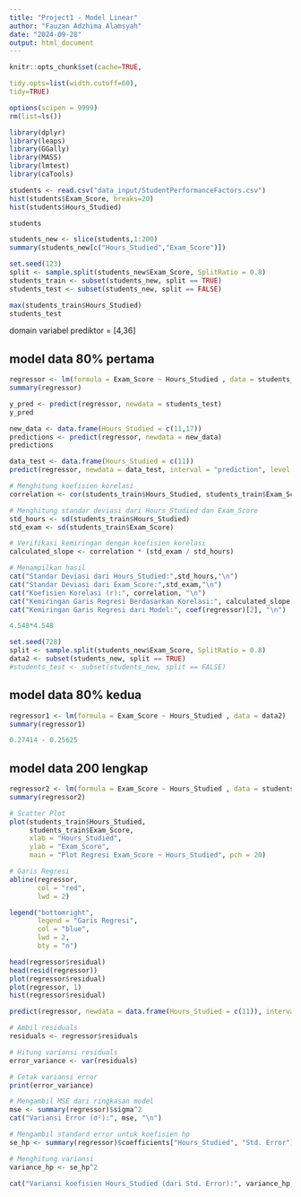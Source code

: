 ```yaml
---
title: "Project1 - Model Linear"
author: "Fauzan Adzhima Alamsyah"
date: "2024-09-28"
output: html_document
---
```


```r
knitr::opts_chunk$set(cache=TRUE,

tidy.opts=list(width.cutoff=60),
tidy=TRUE)

options(scipen = 9999)
rm(list=ls())
```

```r
library(dplyr)
library(leaps)
library(GGally)
library(MASS)
library(lmtest)
library(caTools)
```

```r
students <- read.csv("data_input/StudentPerformanceFactors.csv")
hist(students$Exam_Score, breaks=20)
hist(students$Hours_Studied)
```
```r
students
```
```r
students_new <- slice(students,1:200)
summary(students_new[c("Hours_Studied","Exam_Score")])
```

```r
set.seed(123)
split <- sample.split(students_new$Exam_Score, SplitRatio = 0.8)
students_train <- subset(students_new, split == TRUE)
students_test <- subset(students_new, split == FALSE)
```

```r
max(students_train$Hours_Studied)
students_test
```

domain variabel prediktor = [4,36]

## model data 80% pertama

```r
regressor <- lm(formula = Exam_Score ~ Hours_Studied , data = students_train)
summary(regressor)
```


```r
y_pred <- predict(regressor, newdata = students_test)
y_pred
```
```r
new_data <- data.frame(Hours_Studied = c(11,17))
predictions <- predict(regressor, newdata = new_data)
predictions
```

```r
data_test <- data.frame(Hours_Studied = c(11))
predict(regressor, newdata = data_test, interval = "prediction", level = 0.95)
```

```r
# Menghitung koefisien korelasi
correlation <- cor(students_train$Hours_Studied, students_train$Exam_Score)

# Menghitung standar deviasi dari Hours_Studied dan Exam_Score
std_hours <- sd(students_train$Hours_Studied)
std_exam <- sd(students_train$Exam_Score)

# Verifikasi kemiringan dengan koefisien korelasi
calculated_slope <- correlation * (std_exam / std_hours)

# Menampilkan hasil
cat("Standar Deviasi dari Hours_Studied:",std_hours,"\n")
cat("Standar Deviasi dari Exam_Score:",std_exam,"\n")
cat("Koefisien Korelasi (r):", correlation, "\n")
cat("Kemiringan Garis Regresi Berdasarkan Korelasi:", calculated_slope, "\n")
cat("Kemiringan Garis Regresi dari Model:", coef(regressor)[2], "\n")

```
```r
4.548*4.548
```

```r
set.seed(728)
split <- sample.split(students_new$Exam_Score, SplitRatio = 0.8)
data2 <- subset(students_new, split == TRUE)
#students_test <- subset(students_new, split == FALSE)
```

## model data 80% kedua

```r
regressor1 <- lm(formula = Exam_Score ~ Hours_Studied , data = data2)
summary(regressor1)
```


```r
0.27414 - 0.25625
```

## model data 200 lengkap

```r
regressor2 <- lm(formula = Exam_Score ~ Hours_Studied , data = students_new)
summary(regressor2)
```

```r
# Scatter Plot 
plot(students_train$Hours_Studied,
     students_train$Exam_Score,
     xlab = "Hours_Studied",
     ylab = "Exam_Score",
     main = "Plot Regresi Exam_Score ~ Hours_Studied", pch = 20)

# Garis Regresi
abline(regressor,
       col = "red",
       lwd = 2)

legend("bottomright",
       legend = "Garis Regresi",
       col = "blue",
       lwd = 2,
       bty = "n")

```


```r
head(regressor$residual)
head(resid(regressor))
plot(regressor$residual)
plot(regressor, 1)
hist(regressor$residual)
```


```r
predict(regressor, newdata = data.frame(Hours_Studied = c(11)), interval = "confidence", level = 0.95)

```


```r

# Ambil residuals
residuals <- regressor$residuals

# Hitung variansi residuals
error_variance <- var(residuals)

# Cetak variansi error
print(error_variance)

```


```r
# Mengambil MSE dari ringkasan model
mse <- summary(regressor)$sigma^2
cat("Variansi Error (σ²):", mse, "\n")

```


```r
# Mengambil standard error untuk koefisien hp
se_hp <- summary(regressor)$coefficients["Hours_Studied", "Std. Error"]

# Menghitung variansi
variance_hp <- se_hp^2

cat("Variansi koefisien Hours_Studied (dari Std. Error):", variance_hp, "\n")

```
